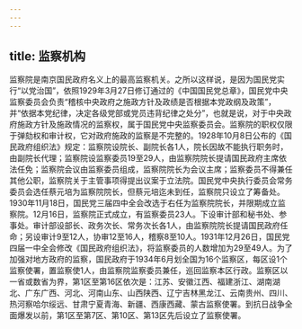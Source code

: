 ```yaml
---
---
---
```

title: 监察机构
---



监察院是南京国民政府名义上的最高监察机关。之所以这样说，是因为国民党实行“以党治国”，依照1929年3月27日修订通过的《中国国民党总章》，国民党中央监察委员会负责“稽核中央政府之施政方针及政绩是否根据本党政纲及政策”，并“依据本党纪律，决定各级党部或党员违背纪律之处分”，也就是说，对于中央政府施政方针及施政情况的监察权，属于国民党中央监察委员会。监察院的职权仅限于弹劾权和审计权，它对政府施政的监察是不完整的。1928年10月8日公布的《国民政府组织法》规定：监察院设院长、副院长各1人，院长因故不能执行职务时，由副院长代理；监察院设监察委员19至29人，由监察院院长提请国民政府主席依法任免；监察院会议由监察委员组成，监察院院长为会议主席；监察委员不得兼任其他公职，监察院关于主管事项得提出议案于立法院。国民党中央执行委员会常务委员会选任蔡元培为监察院院长，但蔡元培迄未到任，监察院只设立了筹备处。1930年11月18日，国民党三届四中全会改选于右任为监察院院长，并限期成立监察院。12月16日，监察院正式成立，有监察委员23人。下设审计部和秘书处、参事处。审计部设部长、政务次长、常务次长各1人，由监察院院长提请国民政府任命；另设审计9至12人，协审12至16人，稽察8至10人。1931年12月26日，国民党四届一中全会修改《国民政府组织法》，将监察委员的人数增加为29至49人。为了加强对地方政府的监察，国民政府于1934年6月划全国为16个监察区，每区设1个监察使署，置监察使1人，由监察院监察委员兼任，巡回监察本区行政。监察区以一省或数省为界，第1区至第16区依次是：江苏、安徽江西、福建浙江、湖南湖北、广东广西、河北、河南山东、山西陕西、辽宁吉林黑龙江、云南贵州、四川、热河察哈尔绥远、甘肃宁夏青海、新疆、西康西藏、蒙古监察使署。到抗日战争全面爆发以前，第1区至第7区、第10区、第13区先后设立了监察使署。